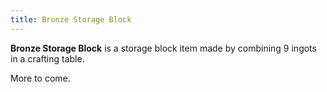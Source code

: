 ```yaml
---
title: Bronze Storage Block
---
```


<ItemImage file="bronze_storage_block" alt="Bronze Storage Block" size="200" />

**Bronze Storage Block** is a storage block item made by combining 9 ingots in a crafting table.

More to come.
